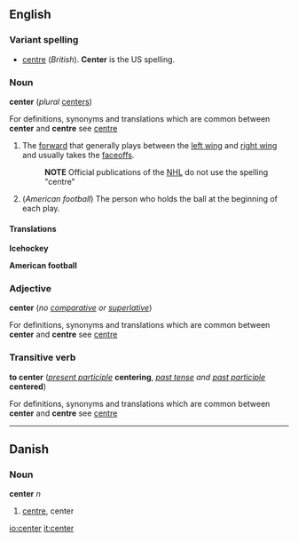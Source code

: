 {{See|centre}}

==English==
===Variant spelling===
*[[centre]] (''British'').  '''Center''' is the US spelling.

===Noun===
'''center''' (''plural'' [[centers]])

For definitions, synonyms and translations which are common between '''center''' and '''centre''' see [[centre]]

# {{Icehockey}} The [[forward]] that generally plays between the [[left wing]] and [[right wing]] and usually takes the [[faceoff]]s.
#:'''NOTE''' Official publications of the [[NHL]] do not use the spelling "centre"
#(''American football'') The person who holds the ball at the beginning of each play.

==== Translations ====

'''Icehockey'''
{{top}}
{{mid}}
{{bottom}}

'''American football'''
{{top}}
{{mid}}
{{bottom}}

=== Adjective ===
'''center''' (''no [[comparative]] or [[superlative]]'')

For definitions, synonyms and translations which are common between '''center''' and '''centre''' see [[centre]]

===Transitive verb===
'''to center''' (''[[present participle]]'' '''centering''', ''[[past tense]] and [[past participle]]'' '''centered''')

For definitions, synonyms and translations which are common between '''center''' and '''centre''' see [[centre]]

----
==Danish==
===Noun===
'''center''' ''n''

# [[centre]], center

[[io:center]]
[[it:center]]